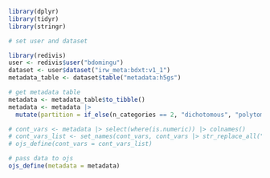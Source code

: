 ```r
library(dplyr)
library(tidyr)
library(stringr)
```

```r
# set user and dataset

library(redivis)
user <- redivis$user("bdomingu")
dataset <- user$dataset("irw_meta:bdxt:v1_1")
metadata_table <- dataset$table("metadata:h5gs")

# get metadata table
metadata <- metadata_table$to_tibble()
metadata <- metadata |>
  mutate(partition = if_else(n_categories == 2, "dichotomous", "polytomous"))

# cont_vars <- metadata |> select(where(is.numeric)) |> colnames()
# cont_vars_list <- set_names(cont_vars, cont_vars |> str_replace_all("_", " ") |> str_to_sentence()) |> as.list()
# ojs_define(cont_vars = cont_vars_list)

# pass data to ojs
ojs_define(metadata = metadata)
```
